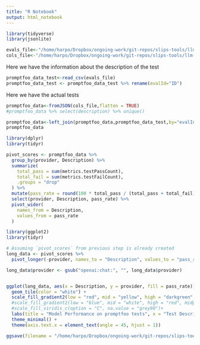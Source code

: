 ```yaml
---
title: "R Notebook"
output: html_notebook
---
```

```r
library(tidyverse)
library(jsonlite)
```
```r
evals_file<-"/home/harpo/Dropbox/ongoing-work/git-repos/slips-tools/llm-unittest/results/evals_opena_8bi.csv"
cols_file<-"/home/harpo/Dropbox/ongoing-work/git-repos/slips-tools/llm-unittest/results/cols_export_openai_8b.json"
```


Here we have the information about the description of the test
```r
promptfoo_data_test<-read_csv(evals_file)
promptfoo_data_test <- promptfoo_data_test %>% rename(evalId="ID")
```
Here we have the actual tests
```r
promptfoo_data<-fromJSON(cols_file,flatten = TRUE)
#promptfoo_data %>% select(description) %>% unique()
```

```r
promptfoo_data<-left_join(promptfoo_data,promptfoo_data_test,by="evalId")
promptfoo_data
```

```r
library(dplyr)
library(tidyr)

pivot_scores <- promptfoo_data %>%
  group_by(provider, Description) %>%
  summarize(
    total_pass = sum(metrics.testPassCount),
    total_fail = sum(metrics.testFailCount),
    .groups = "drop"
  ) %>%
  mutate(pass_rate = round(100 * total_pass / (total_pass + total_fail), 2)) %>%
  select(provider, Description, pass_rate) %>%
  pivot_wider(
    names_from = Description,
    values_from = pass_rate
  )

```
```r
library(ggplot2)
library(tidyr)

# Assuming `pivot_scores` from previous step is already created
long_data <- pivot_scores %>%
  pivot_longer(-provider, names_to = "Description", values_to = "pass_rate")

long_data$provider <- gsub("openai:chat:", "", long_data$provider)


ggplot(long_data, aes(x = Description, y = provider, fill = pass_rate)) +
  geom_tile(color = "white") +
  scale_fill_gradient2(low = "red", mid = "yellow", high = "darkgreen", midpoint = 50, na.value = "grey90") +
  #scale_fill_gradient2(low = "blue", mid = "white", high = "red", midpoint = 50, na.value = "grey90") +
  #scale_fill_viridis_c(option = "C", na.value = "grey90")+
  labs(title = "Model Performance on promptfoo tests", x = "Test Description", y = "Model", fill = "Pass Rate (%)") +
  theme_minimal() +
  theme(axis.text.x = element_text(angle = 45, hjust = 1))

ggsave(filename = "/home/harpo/Dropbox/ongoing-work/git-repos/slips-tools/llm-unittest/results/models_heatmap.png",width = 8, height = 6, units = "in")
```

